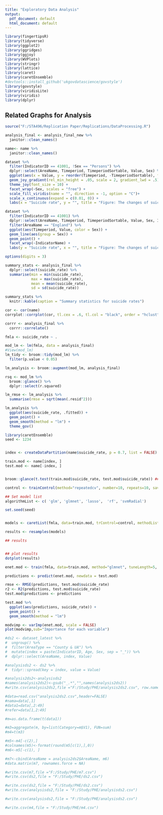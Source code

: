 ```yaml
---
title: "Exploratory Data Analysis"
output:
  pdf_document: default
  html_document: default
---
```


```r
library(fingertipsR)
library(tidyverse)
library(ggplot2)
library(ggridges)
library(ggjoy)
library(WVPlots)
library(stringr)
library(lattice)
library(caret)
library(caretEnsemble)
#devtools::install_github('ukgovdatascience/govstyle')
library(govstyle)
library(viridisLite)
library(viridis)
library(dplyr)
```

## Related Graphs for Analysis
```r
source("F:/STA496/Replication Paper/Replications/DataProcessing.R")

analysis_final <- analysis_final_new %>%
  janitor::clean_names()

name<- name %>%
  janitor::clean_names()

```


```r
dataset %>%
  filter(IndicatorID == 41001, !Sex == "Persons") %>%
  dplyr::select(AreaName, Timeperiod, TimeperiodSortable, Value, Sex) %>%
  ggplot(aes(x = Value, y = reorder(Timeperiod, -TimeperiodSortable), fill = ..x..)) +
  geom_joy_gradient(rel_min_height = .05, scale = 2, gradient_lwd = .5) + 
  theme_joy(font_size = 10) +
  facet_wrap(~Sex, scales = "free") +
  scale_fill_viridis(name = "", direction = -1, option = "C")+
  scale_x_continuous(expand = c(0.01, 0)) +  
  labs(x = "Suicide rate", y = "", title = "Figure: The changes of suicide rate for the female and male every year")
```


```r
dataset %>%
  filter(IndicatorID == 41001) %>%
  dplyr::select(AreaName, Timeperiod, TimeperiodSortable, Value, Sex, IndicatorName) %>%
  filter(AreaName == "England") %>%
  ggplot(aes(Timeperiod, Value, color = Sex)) +
  geom_line(aes(group = Sex)) + 
  geom_point() +
  facet_wrap(~IndicatorName) +
  labs(y = "Suicide rate", x = "", title = "Figure: The changes of suicide rate over time")
```


```r
options(digits = 3)

summary_stats <- analysis_final %>%
  dplyr::select(suicide_rate) %>%
  summarise(min = min(suicide_rate), 
            max = max(suicide_rate), 
            mean = mean(suicide_rate), 
            sd = sd(suicide_rate))

summary_stats %>%
  knitr::kable(caption = "Summary statistics for suicide rates")
```


```r
cor <- cor(name)
corrplot::corrplot(cor, tl.cex = .6, tl.col = "black", order = "hclust", number.cex = .4, type = "lower", method = "square",title = "correlation between each variable")

```


```r
corrr <- analysis_final %>%
  corrr::correlate()
```


```r
fmla <- suicide_rate ~ .

mod_lm <- lm(fmla, data = analysis_final)
#View(mod_lm)
lm_tidy <- broom::tidy(mod_lm) %>%
  filter(p.value < 0.05)

lm_analysis <- broom::augment(mod_lm, analysis_final)

rsq <- mod_lm %>%
  broom::glance() %>%
  dplyr::select(r.squared)

lm_rmse <- lm_analysis %>%
  summarise(rmse = sqrt(mean(.resid^2)))
```


```r
lm_analysis %>%
  ggplot(aes(suicide_rate, .fitted)) +
  geom_point() +
  geom_smooth(method = "lm") +
  theme_gov()
```


```r
library(caretEnsemble)
seed <- 1234


index <- createDataPartition(name$suicide_rate, p = 0.7, list = FALSE)

train.mod <- name[index, ]
test.mod <- name[-index, ]


broom::glance(t.test(train.mod$suicide_rate, test.mod$suicide_rate)) ## no sig diff between test and train

control <- trainControl(method="repeatedcv", number=10, repeats=10, savePredictions=TRUE, classProbs=TRUE)

## Set model list
algorithmList <- c( 'glm', 'glmnet', 'lasso',  'rf', 'svmRadial')

set.seed(seed)


models <- caretList(fmla, data=train.mod, trControl=control, methodList=algorithmList)

results <- resamples(models)

## results


## plot results
dotplot(results)
```


```r
enet.mod <- train(fmla, data=train.mod, method="glmnet", tuneLength=5, trControl=trainControl(method="cv", number=10, repeats = 3, savePredictions = TRUE))

predictions <- predict(enet.mod, newdata = test.mod)

rmse <- RMSE(predictions, test.mod$suicide_rate)
r2 <- R2(predictions, test.mod$suicide_rate)
test.mod$predictions <- predictions

test.mod %>%
  ggplot(aes(predictions, suicide_rate)) +
  geom_point() +
  geom_smooth(method = "lm")
```


```r
modvimp <- varImp(enet.mod, scale = FALSE)
plot(modvimp,sub="Importance for each variable")
```


```r
#ds2 <- dataset_latest %>%
#  ungroup() %>% 
#  filter(AreaType == "County & UA") %>%
#  mutate(index = paste(IndicatorID, Age, Sex, sep = "_")) %>%
#  dplyr::select(AreaName, index, Value)
```


```r
#analysisds2 <- ds2 %>%
#  tidyr::spread(key = index, value = Value)
```


```r
#analysis2ds2<-analysisds2
#names(analysis2ds2)<-gsub("_.*","",names(analysis2ds2))
#write.csv(analysis2ds2,file ="F:/Study/PHE/analysis2ds2.csv", row.names = FALSE)
```


```r
#data=read.csv("analysis2ds2.csv",header=FALSE)
#nama=data[,1]
#data1=data[,2:49]
#refer=data[1,2:49]

#m=as.data.frame(t(data1))

#m3=aggregate(m, by=list(Category=m$V1), FUN=sum)
#m4=t(m3)

```


```r
#m5<-m4[-c(2),]
#colnames(m5)<-format(round(m5[c(1),],0))
#m6<-m5[-c(1), ]
```


```r
#m7<-cbind(AreaName = analysis2ds2$AreaName, m6)
#data.matrix(m7, rownames.force = NA)

```


```r
#write.csv(m7,file ="F:/Study/PHE/m7.csv")
#write.csv(ds2,file = "F:/Study/PHE/ds2.csv")
```


```r
#write.csv(ds2,file = "F:/Study/PHE/ds2.csv")
#write.csv(analysisds2,file = "F:/Study/PHE/analysisds2.csv")
```


```r
#write.csv(analysisds2,file = "F:/Study/PHE/analysisds2.csv")
```


```r
#write.csv(m4,file = "F:/Study/PHE/m4.csv")
```





